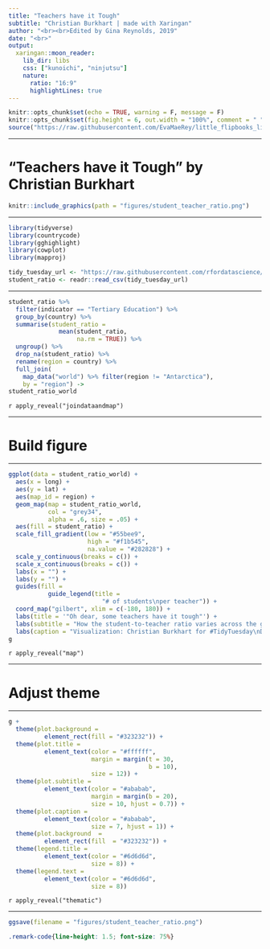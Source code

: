 ```yaml
---
title: "Teachers have it Tough"
subtitle: "Christian Burkhart | made with Xaringan"
author: "<br><br>Edited by Gina Reynolds, 2019"
date: "<br>"
output:
  xaringan::moon_reader:
    lib_dir: libs
    css: ["kunoichi", "ninjutsu"]
    nature:
      ratio: "16:9"
      highlightLines: true
---
```


```r
knitr::opts_chunk$set(echo = TRUE, warning = F, message = F)
knitr::opts_chunk$set(fig.height = 6, out.width = "100%", comment = " ", cache = T)
source("https://raw.githubusercontent.com/EvaMaeRey/little_flipbooks_library/master/xaringan_reveal_parenthetical.R")
```


---

# "Teachers have it Tough" by Christian Burkhart 

```r
knitr::include_graphics(path = "figures/student_teacher_ratio.png")
```


---


```r
library(tidyverse)
library(countrycode)
library(gghighlight)
library(cowplot)
library(mapproj)
```


```r
tidy_tuesday_url <- "https://raw.githubusercontent.com/rfordatascience/tidytuesday/master/data/2019/2019-05-07/student_teacher_ratio.csv"
student_ratio <- readr::read_csv(tidy_tuesday_url)
```

---

```r
student_ratio %>%
  filter(indicator == "Tertiary Education") %>%
  group_by(country) %>%
  summarise(student_ratio = 
              mean(student_ratio, 
                   na.rm = TRUE)) %>%
  ungroup() %>%
  drop_na(student_ratio) %>%
  rename(region = country) %>%
  full_join(
    map_data("world") %>% filter(region != "Antarctica"), 
    by = "region") ->
student_ratio_world
```

`r apply_reveal("joindataandmap")`

---

# Build figure

---

```r
ggplot(data = student_ratio_world) + 
  aes(x = long) + 
  aes(y = lat) +
  aes(map_id = region) + 
  geom_map(map = student_ratio_world, 
           col = "grey34", 
           alpha = .6, size = .05) +
  aes(fill = student_ratio) +
  scale_fill_gradient(low = "#55bee9", 
                      high = "#f1b545", 
                      na.value = "#282828") +
  scale_y_continuous(breaks = c()) +
  scale_x_continuous(breaks = c()) +
  labs(x = "") + 
  labs(y = "") +
  guides(fill = 
           guide_legend(title = 
                          "# of students\nper teacher")) +
  coord_map("gilbert", xlim = c(-180, 180)) +
  labs(title = '"Oh dear, some teachers have it tough"') +
  labs(subtitle = "How the student-to-teacher ratio varies across the globe*") +
  labs(caption = "Visualization: Christian Burkhart for #TidyTuesday\nData:\n*average 2012-2017 Terciary Education") ->
g
```




`r apply_reveal("map")`

---



# Adjust theme

---

```r
g + 
  theme(plot.background = 
          element_rect(fill = "#323232")) +
  theme(plot.title = 
          element_text(color = "#ffffff", 
                       margin = margin(t = 30, 
                                       b = 10), 
                       size = 12)) +
  theme(plot.subtitle = 
          element_text(color = "#ababab", 
                       margin = margin(b = 20), 
                       size = 10, hjust = 0.7)) +
  theme(plot.caption = 
          element_text(color = "#ababab", 
                       size = 7, hjust = 1)) +
  theme(plot.background  = 
          element_rect(fill  = "#323232")) +
  theme(legend.title = 
          element_text(color = "#6d6d6d", 
                       size = 8)) +
  theme(legend.text = 
          element_text(color = "#6d6d6d", 
                       size = 8))
```

`r apply_reveal("thematic")`

---

```r
ggsave(filename = "figures/student_teacher_ratio.png")
```



```css
.remark-code{line-height: 1.5; font-size: 75%}
```
